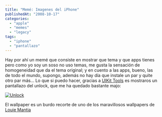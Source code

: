 ```yaml
---
title: "Memé: Imagenes del iPhone"
publishedAt: "2008-10-17"
categories: 
  - "apple"
  - "memes"
  - "legacy"
tags: 
  - "iphone"
  - "pantallazo"
---
```


Hay por ahí un memé que consiste en mostrar que tema y que apps tienes pero como yo soy un soso no uso temas, me gusta la sensación de homogeneidad que da el tema original; y en cuento a las apps, bueno, las de todo el mundo, supongo, además no hay día que instale un par y quite otro par más... Lo que si puedo hacer, gracias a [UIKit Tools](http://iphoneapps.es/2008/10/17/uikit-tools-capturas-de-pantalla-por-linea-de-comandos/) es mostraros un pantallazo del unlock, que me ha quedado bastante majo:

[![](http://rick.jinlabs.com/wp-content/uploads/2008/10/img_0006.png "Unlock")](http://rick.jinlabs.com/wp-content/uploads/2008/10/img_0006.png)

El wallpaper es un burdo recorte de uno de los maravillosos wallpapers de [Louie Mantia](http://www.louiemantia.com/desktops.htm)
